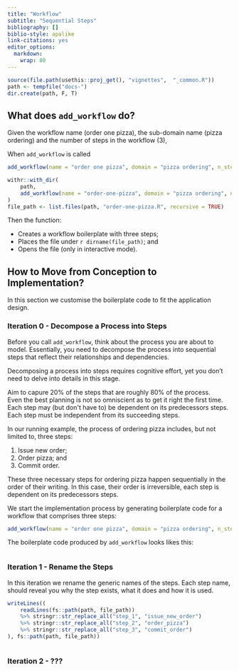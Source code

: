 ---
title: "Workflow"
subtitle: "Sequential Steps"
bibliography: []
biblio-style: apalike
link-citations: yes
editor_options: 
  markdown: 
    wrap: 80
---

```{r, include = FALSE}
source(file.path(usethis::proj_get(), "vignettes",  "_common.R"))
path <- tempfile("docs-")
dir.create(path, F, T)
```

## What does `add_workflow` do?

Given the workflow name (order one pizza), the sub-domain name (pizza ordering)
and the number of steps in the workflow (3),

When `add_workflow` is called

```{r, eval = FALSE, echo = TRUE}
add_workflow(name = "order one pizza", domain = "pizza ordering", n_step = 3)
```

```{r, eval = TRUE, echo = FALSE}
withr::with_dir(
    path,
    add_workflow(name = "order-one-pizza", domain = "pizza ordering", n_step = 3)
)
file_path <- list.files(path, "order-one-pizza.R", recursive = TRUE)
```

Then the function:

-   Creates a workflow boilerplate with three steps;
-   Places the file under `r dirname(file_path)`; and
-   Opens the file (only in interactive mode).

## How to Move from Conception to Implementation?

In this section we customise the boilerplate code to fit the application design.

### Iteration 0 - Decompose a Process into Steps

Before you call `add_workflow`, think about the process you are about to model.
Essentially, you need to decompose the process into sequential steps that
reflect their relationships and dependencies.

<!-- Steps are formed in the impertive -->

Decomposing a process into steps requires cognitive effort, yet you don't need
to delve into details in this stage.


```{=html}
<div class="alert alert-info" <strong="">
Aim to capure 20% of the steps that are roughly 80% of the process. 
</div>
```

```{=html}
<div class="alert alert-warning" <strong="">
Even the best planning is not so omniscient as to get it right the first time.
</div>
```

```{=html}
<div class="alert alert-danger" <strong="">
Each step may (but don't have to) be dependent on its predecessors steps.<br>
Each step must be independent from its succeeding steps.
</div>
```



In our running example, the process of ordering pizza includes, but not limited
to, three steps:

1.  Issue new order;
2.  Order pizza; and
3.  Commit order.

These three necessary steps for ordering pizza happen sequentially in the order
of their writing. In this case, their order is irreversible, each step is
dependent on its predecessors steps.

We start the implementation process by generating boilerplate code for a
workflow that comprises three steps:

```{r, eval = FALSE, echo = TRUE}
add_workflow(name = "order one pizza", domain = "pizza ordering", n_step = 3)
```

The boilerplate code produced by `add_workflow` looks likes this:

```{r code = readLines(fs::path(path, file_path)), eval=FALSE, echo=TRUE}
```

### Iteration 1 - Rename the Steps

In this iteration we rename the generic names of the steps. Each step name,
should reveal you why the step exists, what it does and how it is used.

<!-- naming convention -->

```{r}
writeLines((
    readLines(fs::path(path, file_path))
    %>% stringr::str_replace_all("step_1", "issue_new_order")
    %>% stringr::str_replace_all("step_2", "order_pizza")
    %>% stringr::str_replace_all("step_3", "commit_order")
), fs::path(path, file_path))
```

```{r code = readLines(fs::path(path, file_path)), eval=FALSE, echo=TRUE}
```

<!-- What makes for a good step name? -->

<!-- If this is your first workflow in the project, strive to create as few elements -->

<!-- as possible, and yet have most of the different element types appear once. For -->

<!-- example, if your domain requires you to fit regression models to five target -->

<!-- variables, that is, you need five model objects, then start by modelling a -->

<!-- single model. Yet, include all the necessary steps to fit the single model. In -->

<!-- this case you may want to have the following steps: -->

### Iteration 2 - ???

<!-- A step is a collection of tasks -->

